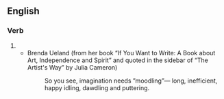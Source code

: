 ==English==

===Verb===
{{head|en|verb form}}

# {{present participle of|en|moodle|nocat=1}}
#* Brenda Ueland (from her book “If You Want to Write: A Book about Art, Independence and Spirit” and quoted in the sidebar of “The Artist's Way” by Julia Cameron)
#*: So you see, imagination needs ”moodling”— long, inefficient, happy idling, dawdling and puttering.